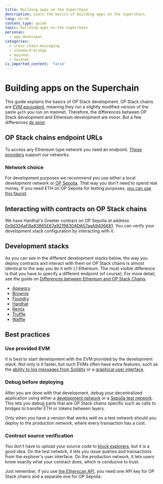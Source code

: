 ```yaml
---
title: Building apps on the Superchain
description: Learn the basics of building apps on the Superchain.
lang: en-US
content_type: guide
topic: building-apps-on-the-superchain
personas:
  - app-developer
categories:
  - cross-chain-messaging
  - standard-bridge
  - mainnet
  - testnet
is_imported_content: 'false'
---
```



# Building apps on the Superchain

This guide explains the basics of OP Stack development.
OP Stack chains are [EVM equivalent](https://web.archive.org/web/20231127160757/https://medium.com/ethereum-optimism/introducing-evm-equivalence-5c2021deb306), meaning they run a slightly modified version of the same `geth` you run on mainnet.
Therefore, the differences between OP Stack development and Ethereum development are minor.
But a few differences [do exist](/stack/differences).

## OP Stack chains endpoint URLs

To access any Ethereum type network you need an endpoint. [These providers](/app-developers/tools/connect/rpc-providers) support our networks.

### Network choice

For development purposes we recommend you use either a local development network or [OP Sepolia](https://sepolia-optimism.etherscan.io).
That way you don't need to spend real money.
If you need ETH on OP Sepolia for testing purposes, [you can use this faucet](https://console.optimism.io/faucet?utm_source=op-docs&utm_medium=docs).

## Interacting with contracts on OP Stack chains

We have Hardhat's Greeter contract on OP Sepolia at address [0x9d334aFBa83865E67a9219830ADA57aaA9406681](https://testnet-explorer.optimism.io/address/0x9d334aFBa83865E67a9219830ADA57aaA9406681#code).
You can verify your development stack configuration by interacting with it.

## Development stacks

As you can see in the different development stacks below, the way you deploy contracts and interact with them on OP Stack chains is almost identical to the way you do it with L1 Ethereum.
The most visible difference is that you have to specify a different endpoint (of course).
For more detail, see the guide on [Differences between Ethereum and OP Stack Chains](/stack/differences).

*   [Apeworx](https://www.apeworx.io/)
*   [Brownie](https://eth-brownie.readthedocs.io/en/stable/install.html)
*   [Foundry](https://getfoundry.sh/)
*   [Hardhat](https://hardhat.org/)
*   [Remix](https://remix.ethereum.org)
*   [Truffle](https://trufflesuite.com/)
*   [Waffle](https://getwaffle.io/)

## Best practices

### Use provided EVM

It is best to start development with the EVM provided by the development stack.
Not only is it faster, but such EVMs often have extra features, such as the [ability to log messages from Solidity](https://hardhat.org/tutorial/debugging-with-hardhat-network.html) or a [graphical user interface](https://trufflesuite.com/ganache/).

### Debug before deploying

After you are done with that development, debug your decentralized application using either a [development network](/operators/chain-operators/tutorials/chain-dev-net) or a [Sepolia test network](/superchain/networks).
This lets you debug parts that are OP Stack chains specific such as calls to bridges to transfer ETH or tokens between layers.

Only when you have a version that works well on a test network should you deploy to the production network, where every transaction has a cost.

### Contract source verification

You don't have to upload your source code to [block explorers](/app-developers/tools/build/block-explorers), but it is a good idea.
On the test network, it lets you issue queries and transactions from the explorer's user interface.
On the production network, it lets users know exactly what your contract does, which is conducive to trust.

Just remember, if you use [the Etherscan API](https://explorer.optimism.io/apis?utm_source=op-docs&utm_medium=docs), you need one API key for OP Stack chains and a separate one for OP Sepolia.
